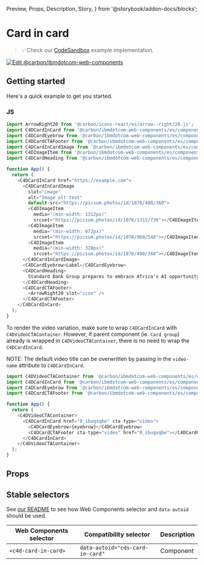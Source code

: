   Preview,
  Props,
  Description,
  Story,
} from '@storybook/addon-docs/blocks';

# Card in card

> 💡 Check our
> [CodeSandbox](https://stackblitz.com/github/carbon-design-system/carbon-for-ibm-dotcom/tree/main/packages/web-components/examples/codesandbox/components-react/card-in-card)
> example implementation.

[![Edit @carbon/ibmdotcom-web-components](https://developer.stackblitz.com/img/open_in_stackblitz.svg)](https://stackblitz.com/github/carbon-design-system/carbon-for-ibm-dotcom/tree/main/packages/web-components/examples/codesandbox/components-react/card-in-card)

## Getting started

Here's a quick example to get you started.

### JS

```javascript
import ArrowRight20 from '@carbon/icons-react/es/arrow--right/20.js';
import C4DCardInCard from '@carbon/ibmdotcom-web-components/es/components-react/card-in-card/card-in-card';
import C4DCardEyebrow from '@carbon/ibmdotcom-web-components/es/components-react/card/card-eyebrow';
import C4DCardCTAFooter from '@carbon/ibmdotcom-web-components/es/components-react/cta/card-footer';
import C4DCardInCardImage from '@carbon/ibmdotcom-web-components/es/components-react/card-in-card/card-in-card-image';
import C4DImageItem from '@carbon/ibmdotcom-web-components/es/components-react/image/image-item';
import C4DCardHeading from '@carbon/ibmdotcom-web-components/es/components-react/card/card-heading';

function App() {
  return (
    <C4DCardInCard href="https://example.com">
      <C4DCardInCardImage
        slot="image"
        alt="Image alt text"
        default-src="https://picsum.photos/id/1076/480/360">
        <C4DImageItem
          media="(min-width: 1312px)"
          srcset="https://picsum.photos/id/1076/1312/738"></C4DImageItem>
        <C4DImageItem
          media="(min-width: 672px)"
          srcset="https://picsum.photos/id/1076/960/540"></C4DImageItem>
        <C4DImageItem
          media="(min-width: 320px)"
          srcset="https://picsum.photos/id/1076/480/360"></C4DImageItem>
      </C4DCardInCardImage>
      <C4DCardEyebrow>Label</C4DCardEyebrow>
      <C4DCardHeading>
        Standard Bank Group prepares to embrace Africa’s AI opportunity
      </C4DCardHeading>
      <C4DCardCTAFooter>
        <ArrowRight20 slot="icon" />
      </C4DCardCTAFooter>
    </C4DCardInCard>
  );
}
```

To render the video variation, make sure to wrap `C4DCardInCard` with
`C4DVideoCTAContainer`. However, if parent component (ie. `Card group`) already
is wrapped in `C4DVideoCTAContainer`, there is no need to wrap the
`C4DCardInCard`.

NOTE: The default video title can be overwritten by passing in the `video-name`
attribute to `C4DCardInCard`.

```javascript
import C4DVideoCTAContainer from '@carbon/ibmdotcom-web-components/es/components-react/cta/video-cta-container';
import C4DCardInCard from '@carbon/ibmdotcom-web-components/es/components-react/card-in-card/card-in-card';
import C4DCardEyebrow from '@carbon/ibmdotcom-web-components/es/components-react/card/card-eyebrow';
import C4DCardCTAFooter from '@carbon/ibmdotcom-web-components/es/components-react/cta/card-footer';

function App() {
  return (
    <C4DVideoCTAContainer>
      <C4DCardInCard href="0_ibuqxqbe" cta-type="video">
        <C4DCardEyebrow>{eyebrow}</C4DCardEyebrow>
        <C4DCardCTAFooter cta-type="video" href="0_ibuqxqbe"></C4DCardCTAFooter>
      </C4DCardInCard>
    </C4DVideoCTAContainer>
  );
}
```

## Props

<Props of={PropTypesRef} />

## Stable selectors

See
[our README](https://github.com/carbon-design-system/carbon-for-ibm-dotcom/tree/main/packages/web-components#stable-selectors-for-analytics-and-integratione2e-testing-in-web-components)
to see how Web Components selector and `data-autoid` should be used.

| Web Components selector | Compatibility selector           | Description |
| ----------------------- | -------------------------------- | ----------- |
| `<c4d-card-in-card>`    | `data-autoid="cds-card-in-card"` | Component   |
